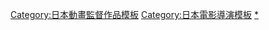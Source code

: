 {{Navbox
|name = 今敏電影作品
|title = [[今敏]]
|group1=作品
|list1={{Navbox|child
|liststyle=width:auto
|group1 = 動畫電影
|list1 = [[藍色恐懼|-{zh-cn:未麻的部屋;zh-tw:藍色恐懼}-]]（1998年） - [[千年女優]]（2001年） - [[東京教父]]（2003年） - [[盜夢偵探 (電影)|-{zh-cn:红辣椒;zh-tw:盜夢偵探}-]]（2006年） - [[夢想機械]]（製作中止）
|group2 =短篇動畫 
|list2 = [[Ani*Kuri15|早安]]（2007年）
|group3 = 電視動畫
|list3 = [[妄想代理人]]（2004年）
|group4 = 編劇
|list4 = {{tsl|en|World_Apartment_Horror|世界恐怖公寓}}（1991年）-[[回憶三部曲#她的回忆]]（1995年）
|group5 = 漫畫
|list5 =虜（1984年）- 夢的化石（1984年－1989年）- [[亚基拉|阿基拉]]（助手、1982年－1990年）- 海帰線（1990年）- {{tsl|ja|セラフィム_2億6661万3336の翼|賽拉弗2億6661萬3336之翼}}（原畫、1995年-1996年）- [[OPUS (漫畫)|OPUS]](1995–1996年)
|group6 = 其他
|list6 = [[老人Z]]（1991年，美術設定、原畫、構圖）- [[機動警察劇場版Ⅱ]]（1993年，分鏡構圖）-[[星塵鬥士#OVA|JoJo的奇妙冒險OVA]]（1995年，編劇、分鏡和導演）
}}
|group3=相关人物
|list3 ={{Link-ja|今剛|今剛}} - [[筒井康隆]] - [[大友克洋]] - [[押井守]] - [[丸山正雄]] - [[武田康廣]] - [[沖浦啟之]]] - [[池信孝]] - [[三間雅文]]- [[平澤進]] - {{Link-en|信本敬子|Keiko Nobumoto}} - [[MADHOUSE]]
}}
<noinclude>
{{DEFAULTSORT:Kon Satoshi}}
[[Category:日本動畫監督作品模板]]
[[Category:日本電影導演模板]]
[[Category:今敏電影|*]]
</noinclude>